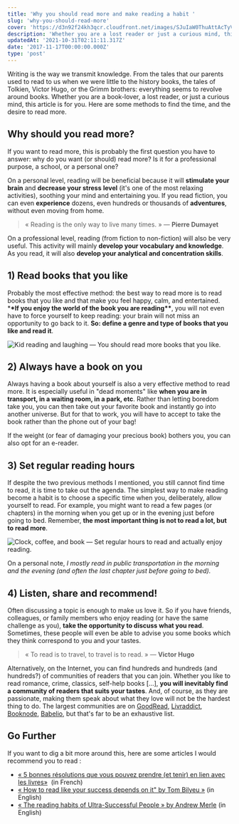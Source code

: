 ```yaml
---
title: 'Why you should read more and make reading a habit '
slug: 'why-you-should-read-more'
cover: 'https://d3n92f24kh3qcr.cloudfront.net/images/SJuIaW0ThuAttAcTyVQf.jpg'
description: 'Whether you are a lost reader or just a curious mind, this article is for you. Here are some methods to find the time to read more.'
updatedAt: '2021-10-31T02:11:11.317Z'
date: '2017-11-17T00:00:00.000Z'
type: 'post'
---
```


Writing is the way we transmit knowledge. From the tales that our parents used to read to us when we were little to the history books, the tales of Tolkien, Victor Hugo, or the Grimm brothers: everything seems to revolve around books. Whether you are a book-lover, a lost reader, or just a curious mind, this article is for you. Here are some methods to find the time, and the desire to read more.

## Why should you read more?

If you want to read more, this is probably the first question you have to answer: why do you want (or should) read more? Is it for a professional purpose, a school, or a personal one?

On a personal level, reading will be beneficial because it will **stimulate your brain** and **decrease your stress** **level** (it's one of the most relaxing activities), soothing your mind and entertaining you. If you read fiction, you can even **experience** dozens, even hundreds or thousands of **adventures**, without even moving from home.

> « Reading is the only way to live many times. » — **Pierre Dumayet**

On a professional level, reading (from fiction to non-fiction) will also be very useful. This activity will mainly **develop your vocabulary and knowledge**. As you read, it will also **develop your analytical and concentration skills**.

## 1) Read books that you like

Probably the most effective method: the best way to read more is to read books that you like and that make you feel happy, calm, and entertained. \***\*If you enjoy the world of the book you are reading\*\***, you will not even have to force yourself to keep reading: your brain will not miss an opportunity to go back to it. **So: define a genre and type of books that you like and read it**.

![Kid reading and laughing — You should read more books that you like.](https://d3n92f24kh3qcr.cloudfront.net/images/X5xMOfn2QNimKG8AGecP.jpg)

## 2) Always have a book on you

Always having a book about yourself is also a very effective method to read more. It is especially useful in "dead moments" like **when you are in transport, in a waiting room, in a park, etc**. Rather than letting boredom take you, you can then take out your favorite book and instantly go into another universe. But for that to work, you will have to accept to take the book rather than the phone out of your bag!

If the weight (or fear of damaging your precious book) bothers you, you can also opt for an e-reader.

## 3) Set regular reading hours

If despite the two previous methods I mentioned, you still cannot find time to read, it is time to take out the agenda. The simplest way to make reading become a habit is to choose a specific time when you, deliberately, allow yourself to read. For example, you might want to read a few pages (or chapters) in the morning when you get up or in the evening just before going to bed. Remember, **the most important thing is not to read a lot, but to read more**.

![Clock, coffee, and book — Set regular hours to read and actually enjoy reading.](https://d3n92f24kh3qcr.cloudfront.net/images/pm1B1UYZROizDXFuFaqA.jpg)

On a personal note, _I mostly read in public transportation in the morning and the evening (and often the last chapter just before going to bed)._

## 4) Listen, share and recommend!

Often discussing a topic is enough to make us love it. So if you have friends, colleagues, or family members who enjoy reading (or have the same challenge as you), **take the opportunity to discuss what you read**. Sometimes, these people will even be able to advise you some books which they think correspond to you and your tastes.

> « To read is to travel, to travel is to read. » — **Victor Hugo**

Alternatively, on the Internet, you can find hundreds and hundreds (and hundreds?) of communities of readers that you can join. Whether you like to read romance, crime, classics, self-help books \[...\], **you will inevitably find a community of readers that suits your tastes**. And, of course, as they are passionate, making them speak about what they love will not be the hardest thing to do. The largest communities are on [GoodRead](https://www.goodreads.com/), [Livraddict](http://www.livraddict.com/), [Booknode](https://booknode.com/), [Babelio](http://www.babelio.com/), but that's far to be an exhaustive list.

## Go Further

If you want to dig a bit more around this, here are some articles I would recommend you to read :

-   [« 5 bonnes résolutions que vous pouvez prendre (et tenir) en lien avec les livres»](https://glose.com/bookstore/5-bonnes-resolutions-que-vous-pouvez-prendre-et-tenir-en-lien-avec-les-livres)  (in French)
-   [« How to read like your success depends on it" by Tom Bilyeu »](https://medium.com/the-mission/how-to-read-like-your-success-depends-on-it-7f658a456806) (in English)
-   [« The reading habits of Ultra-Successful People » by Andrew Merle](https://medium.com/the-mission/the-reading-habits-of-ultra-successful-people-d565b26f15f5) (in English)
